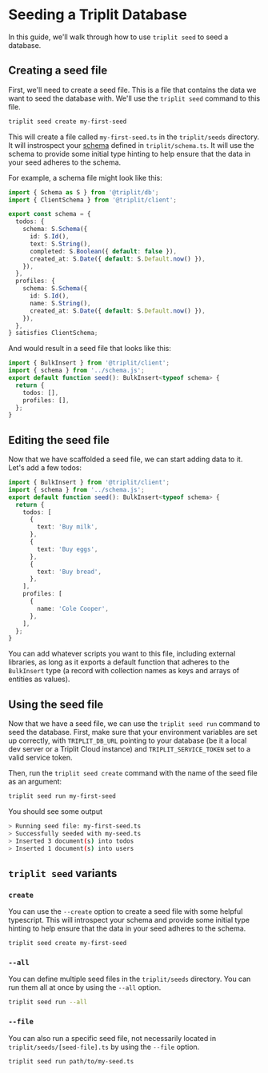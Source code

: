 # Seeding a Triplit Database

In this guide, we'll walk through how to use `triplit seed` to seed a database.

## Creating a seed file

First, we'll need to create a seed file. This is a file that contains the data we want to seed the database with. We'll use the `triplit seed` command to this file.

```bash
triplit seed create my-first-seed
```

This will create a file called `my-first-seed.ts` in the `triplit/seeds` directory. It will instrospect your [schema](/schemas) defined in `triplit/schema.ts`. It will use the schema to provide some initial type hinting to help ensure that the data in your seed adheres to the schema.

For example, a schema file might look like this:

```ts filename="triplit/schema.ts" copy
import { Schema as S } from '@triplit/db';
import { ClientSchema } from '@triplit/client';

export const schema = {
  todos: {
    schema: S.Schema({
      id: S.Id(),
      text: S.String(),
      completed: S.Boolean({ default: false }),
      created_at: S.Date({ default: S.Default.now() }),
    }),
  },
  profiles: {
    schema: S.Schema({
      id: S.Id(),
      name: S.String(),
      created_at: S.Date({ default: S.Default.now() }),
    }),
  },
} satisfies ClientSchema;
```

And would result in a seed file that looks like this:

```ts filename="triplit/seeds/my-first-seed.ts" copy
import { BulkInsert } from '@triplit/client';
import { schema } from '../schema.js';
export default function seed(): BulkInsert<typeof schema> {
  return {
    todos: [],
    profiles: [],
  };
}
```

## Editing the seed file

Now that we have scaffolded a seed file, we can start adding data to it. Let's add a few todos:

```ts filename="triplit/seeds/my-first-seed.ts" copy
import { BulkInsert } from '@triplit/client';
import { schema } from '../schema.js';
export default function seed(): BulkInsert<typeof schema> {
  return {
    todos: [
      {
        text: 'Buy milk',
      },
      {
        text: 'Buy eggs',
      },
      {
        text: 'Buy bread',
      },
    ],
    profiles: [
      {
        name: 'Cole Cooper',
      },
    ],
  };
}
```

You can add whatever scripts you want to this file, including external libraries, as long as it exports a default function that adheres to the `BulkInsert` type (a record with collection names as keys and arrays of entities as values).

## Using the seed file

Now that we have a seed file, we can use the `triplit seed run` command to seed the database. First, make sure that your environment variables are set up correctly, with `TRIPLIT_DB_URL` pointing to your database (be it a local dev server or a Triplit Cloud instance) and `TRIPLIT_SERVICE_TOKEN` set to a valid service token.

Then, run the `triplit seed create` command with the name of the seed file as an argument:

```bash copy
triplit seed run my-first-seed
```

You should see some output

```bash
> Running seed file: my-first-seed.ts
> Successfully seeded with my-seed.ts
> Inserted 3 document(s) into todos
> Inserted 1 document(s) into users
```

## `triplit seed` variants

### `create`

You can use the `--create` option to create a seed file with some helpful typescript. This will introspect your schema and provide some initial type hinting to help ensure that the data in your seed adheres to the schema.

```bash copy
triplit seed create my-first-seed
```

### `--all`

You can define multiple seed files in the `triplit/seeds` directory. You can run them all at once by using the `--all` option.

```bash copy
triplit seed run --all
```

### `--file`

You can also run a specific seed file, not necessarily located in `triplit/seeds/[seed-file].ts` by using the `--file` option.

```bash copy
triplit seed run path/to/my-seed.ts
```
